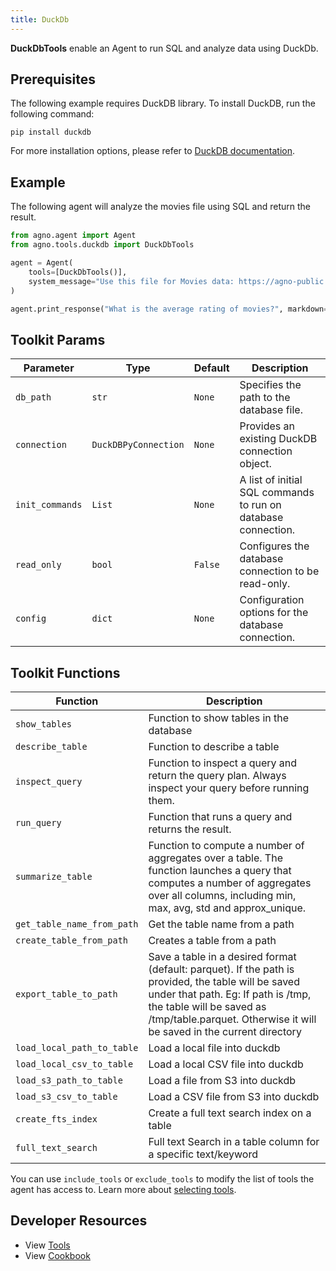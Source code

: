 ```yaml
---
title: DuckDb
---
```


**DuckDbTools** enable an Agent to run SQL and analyze data using DuckDb.

## Prerequisites

The following example requires DuckDB library. To install DuckDB, run the following command:

```shell
pip install duckdb
```

For more installation options, please refer to [DuckDB documentation](https://duckdb.org/docs/installation).

## Example

The following agent will analyze the movies file using SQL and return the result.

```python cookbook/tools/duckdb_tools.py
from agno.agent import Agent
from agno.tools.duckdb import DuckDbTools

agent = Agent(
    tools=[DuckDbTools()],
    system_message="Use this file for Movies data: https://agno-public.s3.amazonaws.com/demo_data/IMDB-Movie-Data.csv",
)

agent.print_response("What is the average rating of movies?", markdown=True, stream=False)
```

## Toolkit Params

| Parameter       | Type                 | Default | Description                                                   |
| --------------- | -------------------- | ------- | ------------------------------------------------------------- |
| `db_path`       | `str`                | `None`  | Specifies the path to the database file.                      |
| `connection`    | `DuckDBPyConnection` | `None`  | Provides an existing DuckDB connection object.                |
| `init_commands` | `List`               | `None`  | A list of initial SQL commands to run on database connection. |
| `read_only`     | `bool`               | `False` | Configures the database connection to be read-only.           |
| `config`        | `dict`               | `None`  | Configuration options for the database connection.            |

## Toolkit Functions

| Function                   | Description                                                                                                                                                                                                                                    |
| -------------------------- | ---------------------------------------------------------------------------------------------------------------------------------------------------------------------------------------------------------------------------------------------- |
| `show_tables`              | Function to show tables in the database                                                                                                                                                                                                        |
| `describe_table`           | Function to describe a table                                                                                                                                                                                                                   |
| `inspect_query`            | Function to inspect a query and return the query plan. Always inspect your query before running them.                                                                                                                                          |
| `run_query`                | Function that runs a query and returns the result.                                                                                                                                                                                             |
| `summarize_table`          | Function to compute a number of aggregates over a table. The function launches a query that computes a number of aggregates over all columns, including min, max, avg, std and approx_unique.                                                  |
| `get_table_name_from_path` | Get the table name from a path                                                                                                                                                                                                                 |
| `create_table_from_path`   | Creates a table from a path                                                                                                                                                                                                                    |
| `export_table_to_path`     | Save a table in a desired format (default: parquet). If the path is provided, the table will be saved under that path. Eg: If path is /tmp, the table will be saved as /tmp/table.parquet. Otherwise it will be saved in the current directory |
| `load_local_path_to_table` | Load a local file into duckdb                                                                                                                                                                                                                  |
| `load_local_csv_to_table`  | Load a local CSV file into duckdb                                                                                                                                                                                                              |
| `load_s3_path_to_table`    | Load a file from S3 into duckdb                                                                                                                                                                                                                |
| `load_s3_csv_to_table`     | Load a CSV file from S3 into duckdb                                                                                                                                                                                                            |
| `create_fts_index`         | Create a full text search index on a table                                                                                                                                                                                                     |
| `full_text_search`         | Full text Search in a table column for a specific text/keyword                                                                                                                                                                                 |

You can use `include_tools` or `exclude_tools` to modify the list of tools the agent has access to. Learn more about [selecting tools](/concepts/tools/selecting-tools).

## Developer Resources

- View [Tools](https://github.com/agno-agi/agno/blob/main/libs/agno/agno/tools/duckdb.py)
- View [Cookbook](https://github.com/agno-agi/agno/tree/main/cookbook/tools/duckdb_tools.py)
